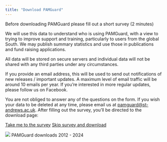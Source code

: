 ```yaml
---
title: "Download PAMGuard"
---
```


Before downloading PAMGuard please fill out a short survey (2 minutes)

We will use this data to understand who is using PAMGuard, with a view to trying to improve support and training, particularly to users from the global South. We may publish summary statistics and use those in publications and fund raising applications.

All data will be stored on secure servers and individual data will not be shared with any third parties under any circumstances.

If you provide an email address, this will be used to send out notifications of new releases / important updates. A maximum level of email traffic will be around 10 emails per year. If you're interested in more regular updates, please follow us on Facebook.

You are not obliged to answer any of the questions on the form. If you wish your data to be deleted at any time, please email us at [pamguard\@st-andrews.ac.uk](mailto:pamguard@st-andrews.ac.uk). After filling out the survey, you'll be directed to the download page:

<a href="https://standrews.eu.qualtrics.com/jfe/form/SV_d6bOYU2Yj1Qvo0K" class="btn btn-primary btn-sm" role="button" data-toggle="tooltip" 
title="Please complete the PAMGuard user survey before downloading">Take me to the survey</a> <a href="releases/download.html" class="btn btn-primary btn-sm" role="button" data-toggle="tooltip" 
title="I've already done the survey / I don't want to">Skip survey and download</a>

![](./images/pamguardstats.png) PAMGuard downloads 2012 - 2024
